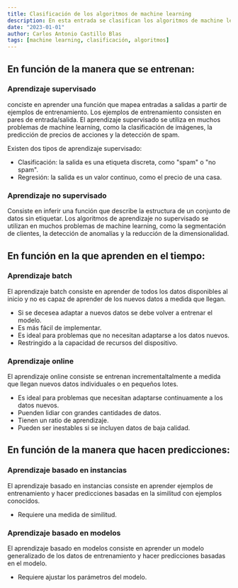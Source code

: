 ```yaml
---
title: Clasificación de los algoritmos de machine learning
description: En esta entrada se clasifican los algoritmos de machine learning en función de la manera que se entrenan, en función en la que aprenden en el tiempo y en función de la manera que hacen predicciones.
date: "2023-01-01"
author: Carlos Antonio Castillo Blas
tags: [machine learning, clasificación, algoritmos]
---
```


## En función de la manera que se entrenan:

### Aprendizaje supervisado

conciste en aprender una función que mapea entradas a salidas a partir de ejemplos de entrenamiento. Los ejemplos de entrenamiento consisten en pares de entrada/salida. El aprendizaje supervisado se utiliza en muchos problemas de machine learning, como la clasificación de imágenes, la predicción de precios de acciones y la detección de spam.

Existen dos tipos de aprendizaje supervisado:

- Clasificación: la salida es una etiqueta discreta, como "spam" o "no spam".
- Regresión: la salida es un valor continuo, como el precio de una casa.

### Aprendizaje no supervisado

Consiste en inferir una función que describe la estructura de un conjunto de datos sin etiquetar. Los algoritmos de aprendizaje no supervisado se utilizan en muchos problemas de machine learning, como la segmentación de clientes, la detección de anomalías y la reducción de la dimensionalidad.

## En función en la que aprenden en el tiempo:

### Aprendizaje batch

El aprendizaje batch consiste en aprender de todos los datos disponibles al inicio y no es capaz de aprender de los nuevos datos a medida que llegan.

- Si se decesea adaptar a nuevos datos se debe volver a entrenar el modelo.
- Es más fácil de implementar.
- Es ideal para problemas que no necesitan adaptarse a los datos nuevos.
- Restringido a la capacidad de recursos del dispositivo.

### Aprendizaje online

El aprendizaje online consiste se entrenan incrementaltalmente a medida que llegan nuevos datos individuales o en pequeños lotes.

- Es ideal para problemas que necesitan adaptarse continuamente a los datos nuevos.
- Puenden lidiar con grandes cantidades de datos.
- Tienen un ratio de aprendizaje.
- Pueden ser inestables si se incluyen datos de baja calidad.

## En función de la manera que hacen predicciones:

### Aprendizaje basado en instancias

El aprendizaje basado en instancias consiste en aprender ejemplos de entrenamiento y hacer predicciones basadas en la similitud con ejemplos conocidos.

- Requiere una medida de similitud.

### Aprendizaje basado en modelos

El aprendizaje basado en modelos consiste en aprender un modelo generalizado de los datos de entrenamiento y hacer predicciones basadas en el modelo.

- Requiere ajustar los parámetros del modelo.
